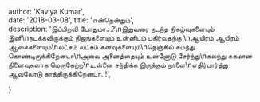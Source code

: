 author: 'Kaviya Kumar',  
date: '2018-03-08',  title: 'என்றென்றும்',  
description:    'இப்பிறவி போதுமா...?\nஇதுவரை நடந்த நிகழ்வுகளையும் இனி\nநடக்கவிருக்கும் நிஜங்களையும் உன்னிடம் பகிர்வதற்கு \nஆயிரம் ஆயிரம் ஆசைகளையும்\nலட்சம் லட்சம் கனவுகளையும்\nநெஞ்சில் சுமந்து கொண்டிருக்கிறேனடா\nஅவை அனைத்தையும் உன்னோடு சேர்ந்து\nகலந்து சுகமான நினைவுகளாக மெருகேற்ற\nஉன்னை சந்திக்க இருக்கும் நாளை\nஎதிர்பார்த்து ஆவலோடு காத்திருக்கிறேனடா..!',

}
